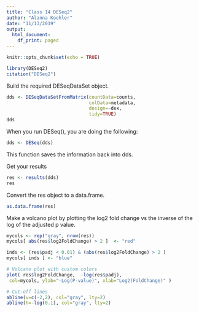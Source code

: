 ```yaml
---
title: "Class 14 DESeq2"
author: "Alanna Koehler"
date: "11/13/2019"
output:
  html_document:
    df_print: paged
---
```


```r
knitr::opts_chunk$set(echo = TRUE)
```

```r
library(DESeq2)
citation("DESeq2")
```

Build the required DESeqDataSet object.
```r
dds <- DESeqDataSetFromMatrix(countData=counts,
                              colData=metadata, 
                              design=~dex, 
                              tidy=TRUE)
dds
```

When you run DESeq(), you are doing the following:
```r
dds <- DESeq(dds)
```
This function saves the information back into dds.

Get your results
```r
res <- results(dds)
res
```

Convert the res object to a data.frame.
```r
as.data.frame(res)
```

Make a volcano plot by plotting the log2 fold change vs the inverse of the log of the adjusted p value. 
```r
mycols <- rep("gray", nrow(res))
mycols[ abs(res$log2FoldChange) > 2 ]  <- "red" 

inds <- (res$padj < 0.01) & (abs(res$log2FoldChange) > 2 )
mycols[ inds ] <- "blue"

# Volcano plot with custom colors 
plot( res$log2FoldChange,  -log(res$padj), 
 col=mycols, ylab="-Log(P-value)", xlab="Log2(FoldChange)" )

# Cut-off lines
abline(v=c(-2,2), col="gray", lty=2)
abline(h=-log(0.1), col="gray", lty=2)
```

